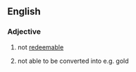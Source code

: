 ==English==

===Adjective===
{{en-adj|-}}

# not [[redeemable]]
# {{context|finances}} not able to be converted into e.g. gold